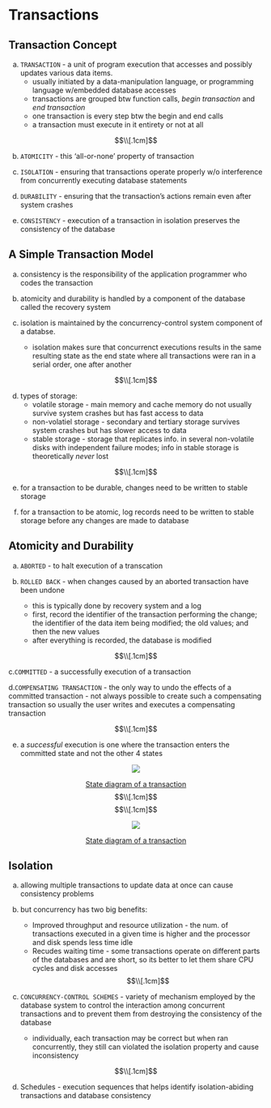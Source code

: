 # Transactions 

## Transaction Concept 
a. `TRANSACTION` - a unit of program execution that accesses and possibly updates various data items. 
      - usually initiated by a data-manipulation language, or programming language w/embedded database accesses
      - transactions are grouped btw function calls, _begin transaction_ and _end transaction_ 
      - one transaction is every step btw the begin and end calls 
      - a transaction must execute in it entirety or not at all 

$$\\[.1cm]$$

b. `ATOMICITY` - this 'all-or-none' property of transaction

c. `ISOLATION` - ensuring that transactions operate properly w/o interference from concurrently executing database statements

d. `DURABILITY` - ensuring that the transaction's actions remain even after system crashes 

e. `CONSISTENCY` - execution of a transaction in isolation preserves the consistency of the database


## A Simple Transaction Model
a. consistency is the responsibility of the application programmer who codes the transaction 

b. atomicity and durability is handled by a component of the database called the recovery system 

c. isolation is maintained by the concurrency-control system component of a databse. 
      - isolation makes sure that concurrenct executions results in  the same resulting state as the end state where all transactions were ran in a serial order, one after another

$$\\[.1cm]$$     

d. types of storage:
      - volatile storage - main memory and cache memory do not usually survive system crashes but has fast access to data 
      - non-volatiel storage - secondary and tertiary storage survives system crashes but has slower access to data 
      - stable storage - storage that replicates info. in several non-volatile disks with independent failure modes; info in stable storage is theoretically _never_ lost 

$$\\[.1cm]$$     

e. for a transaction to be durable, changes need to be written to stable storage 

f. for a transaction to be atomic, log records need to be written to stable storage before any changes are made to database 


## Atomicity and Durability 
a. `ABORTED` - to halt execution of a transcation 

b. `ROLLED BACK` - when changes caused by an aborted transaction have been undone 
      - this is typically done by recovery system and a log 
      - first, record the identifier of the transaction performing the change; the identifier of the data item being modified; the old values; and then the new values
      - after everything is recorded, the database is modified
      
$$\\[.1cm]$$     

c.`COMMITTED` - a successfully execution of a transaction 

d.`COMPENSATING TRANSACTION` - the only way to undo the effects of a committed transaction 
      - not always possible to create such a compensating transaction so usually the user writes and executes a compensating transaction 
      
$$\\[.1cm]$$     

e. a _successful_ execution is one where the transaction enters the committed state and not the other 4 states

<center>
![](images/ch14/state_diagram.png){}

[State diagram of a transaction]()
</center>
$$\\[.1cm]$$
$$\\[.1cm]$$
<center>
![](images/ch14/states.png){}

[State diagram of a transaction]()
</center>

## Isolation 
a. allowing multiple transactions to update data at once can cause consistency problems 

b. but concurrency has two big benefits:
      - Improved throughput and resource utilization - the num. of transactions executed in a given time is higher and the processor and disk spends less time idle 
      - Recudes waiting time - some transactions operate on different parts of the databases and are short, so its better to let them share CPU cycles and disk accesses   
$$\\[.1cm]$$

c. `CONCURRENCY-CONTROL SCHEMES` - variety of mechanism employed by the database system to control the interaction among concurrent transactions and to prevent them from destroying the consistency of the database
      - individually, each transaction may be correct but when ran concurrently, they still can violated the isolation property and cause inconsistency 
      
$$\\[.1cm]$$

d. Schedules - execution sequences that helps identify isolation-abiding transactions and database consistency 






